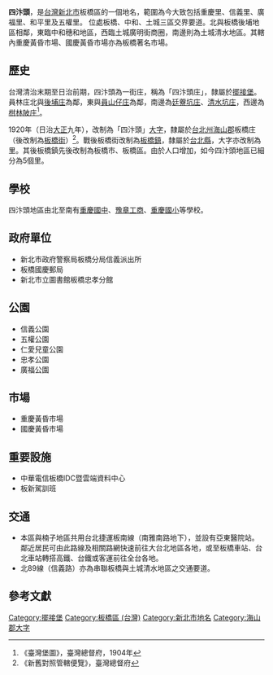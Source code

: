 {{noteTA
|1 = zh-cn:庄; zh-hk:庄; zh-tw:庄;
}}
{{Infobox Hokkien name
| title      = 四汴頭
| hanji      = 四汴頭
| poj        = Sì-piān-thâu
| hanlo      = 
| tl         = 
| bp         = 
| hokkienipa = 
| lm  = 四堰門
| image      = 
| image_size = 
| caption    = 
}}
'''四汴頭'''，是[[台灣|台灣]][[新北市|新北市]]板橋區的一個地名，範圍為今大致包括重慶里、信義里、廣福里、和平里及五權里。
位處板橋、中和、土城三區交界要道。北與板橋後埔地區相鄰，東臨中和穗和地區，西臨土城廣明街商圈，南邊則為土城清水地區。其轄內重慶黃昏市場、國慶黃昏市場亦為板橋著名市場。
==歷史==
台灣清治末期至日治前期，四汴頭為一街庄，稱為「四汴頭庄」，隸屬於[[擺接堡|擺接堡]]。員林庄北與[[後埔_(新北市)|後埔庄]]為鄰，東與[[員山仔庄|員山仔庄]]為鄰，南邊為[[廷藔坑庄|廷藔坑庄]]、[[清水坑庄|清水坑庄]]，西邊為[[柑林陂庄|柑林陂庄]]<ref>《臺灣堡圖》，臺灣總督府，1904年</ref>。

1920年（日治[[大正|大正]]九年），改制為「四汴頭」[[大字|大字]]，隸屬於[[台北州|台北州]][[海山郡|海山郡]]板橋庄（後改制為[[板橋街|板橋街]]）<ref>《新舊對照管轄便覽》，臺灣總督府</ref>。戰後板橋街改制為[[板橋區_(台灣)|板橋鎮]]，隸屬於[[台北縣|台北縣]]，大字亦改制為里。其後板橋鎮先後改制為板橋市、板橋區。由於人口增加，如今四汴頭地區已細分為5個里。

==學校==
四汴頭地區由北至南有[[新北市立重慶國民中學|重慶國中]]、[[豫章工商|豫章工商]]、[[新北市板橋區重慶國民小學|重慶國小]]等學校。

==政府單位==
*新北市政府警察局板橋分局信義派出所
*板橋國慶郵局
*新北市立圖書館板橋忠孝分館
==公園==
*信義公園
*五權公園
*仁愛兒童公園
*忠孝公園
*廣福公園

==市場==
*重慶黃昏市場
*國慶黃昏市場

==重要設施==
*中華電信板橋IDC暨雲端資料中心
*板新駕訓班

==交通==
*本區與楠子地區共用台北捷運板南線（南雅南路地下），並設有亞東醫院站。鄰近居民可由此路線及相關路網快速前往大台北地區各地，或至板橋車站、台北車站轉搭高鐵、台鐵或客運前往全台各地。
*北89線（信義路）亦為串聯板橋與土城清水地區之交通要道。

==參考文獻==
{{reflist}}

{{海山郡}}

[[Category:擺接堡|Category:擺接堡]]
[[Category:板橋區_(台灣)|Category:板橋區 (台灣)]]
[[Category:新北市地名|Category:新北市地名]]
[[Category:海山郡大字|Category:海山郡大字]]